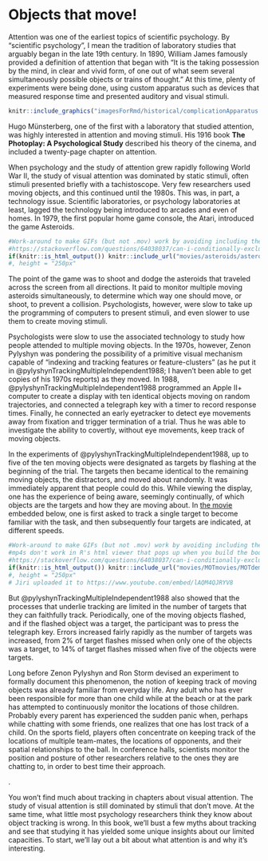 # Objects that move!

<!--

shell game

Is it just another paradigm for studying attention? No - hemisphere independence, where but not what.

How do we do this and what does that tell us about how the mind works?-->

Attention was one of the earliest topics of scientific psychology. By "scientific psychology", I mean the tradition of laboratory studies that arguably began in the late 19th century. In 1890, William James famously provided a definition of attention that began with "It is the taking possession by the mind, in clear and vivid form, of one out of what seem several simultaneously possible objects or trains of thought." At this time, plenty of experiments were being done, using custom apparatus such as devices that measured response time and presented auditory and visual stimuli.

```r
knitr::include_graphics("imagesForRmd/historical/complicationApparatus.png")
```

Hugo Münsterberg, one of the first with a laboratory that studied attention, was highly interested in attention and moving stimuli. His 1916 book **The Photoplay: A Psychological Study** described his theory of the cinema, and included a twenty-page chapter on attention.

When psychology and the study of attention grew rapidly following World War II, the study of visual attention was dominated by static stimuli, often stimuli presented briefly with a tachistoscope. Very few researchers used moving objects, and this continued until the 1980s. This was, in part, a technology issue. Scientific laboratories, or psychology laboratories at least, lagged the technology being introduced to arcades and even of homes. In 1979, the first popular home game console, the Atari, introduced the game Asteroids. <!-- (https://youtube.com/embed/YJZ0hB0Vnyk) -->

```r
#Work-around to make GIFs (but not .mov) work by avoiding including them in non-html outputs!
#https://stackoverflow.com/questions/64038037/can-i-conditionally-exclude-some-elements-code-blocks-from-rendering-to-the-pd
if(knitr::is_html_output()) knitr::include_url("movies/asteroids/asteroids_MichaelLibby_short.mp4") else knitr::include_graphics("movies/asteroids/asteroidsScreenshot.png")
#, height = "250px"
```

The point of the game was to shoot and dodge the asteroids that traveled across the screen from all directions. It paid to monitor multiple moving asteroids simultaneously, to determine which way one should move, or shoot, to prevent a collision. Psychologists, however, were slow to take up the programming of computers to present stimuli, and even slower to use them to create moving stimuli.

Psychologists were slow to use the associated technology to study how people attended to multiple moving objects. In the 1970s, however, Zenon Pylyshyn was pondering the possibility of a primitive visual mechanism capable of "indexing and tracking features or feature-clusters" (as he put it in @pylyshynTrackingMultipleIndependent1988; I haven't been able to get copies of his 1970s reports) as they moved. In 1988,  @pylyshynTrackingMultipleIndependent1988 programmed an Apple II+ computer to create a display with ten identical objects moving on random trajectories,  and connected a telegraph key with a timer to record response times. Finally, he connected an early eyetracker to detect eye movements away from fixation and trigger termination of a trial. Thus he was able to investigate the ability to covertly, without eye movements, keep track of moving objects.

In the experiments of @pylyshynTrackingMultipleIndependent1988, up to five of the ten moving objects were designated as targets by flashing at the beginning of the trial. The targets then became identical to the remaining moving objects, the distractors, and moved about randomly. It was immediately apparent that people could do this. While viewing the display, one has the experience of being aware, seemingly continually, of which objects are the targets and how they are moving about. In [the movie](https://www.youtube.com/embed/lAQM4QJRYV8) embedded below, one is first asked to track a single target to become familiar with the task, and then subsequently four targets are indicated, at different speeds.

```r
#Work-around to make GIFs (but not .mov) work by avoiding including them in non-html outputs!
#mp4s don't work in R's html viewer that pops up when you build the book, but does work in a real web browser.
#https://stackoverflow.com/questions/64038037/can-i-conditionally-exclude-some-elements-code-blocks-from-rendering-to-the-pd
if(knitr::is_html_output()) knitr::include_url("movies/MOTmovies/MOTdemoLukavsky.mp4") else knitr::include_graphics("movies/MOTmovies/MOTdemoLukavsky.png")
#, height = "250px"
# Jiri uploaded it to https://www.youtube.com/embed/lAQM4QJRYV8
```

But @pylyshynTrackingMultipleIndependent1988 also showed that the processes that underlie tracking are limited in the number of targets that they can faithfully track. Periodically, one of the moving objects flashed, and if the flashed object was a target, the participant was to press the telegraph key. Errors increased fairly rapidly as the number of targets was increased, from 2% of target flashes missed when only one of the objects was a target, to 14% of target flashes missed when five of the objects were targets. 

Long before Zenon Pylyshyn and Ron Storm devised an experiment to formally document this phenomenon, the notion of keeping track of moving objects was already familiar from everyday life. Any adult who has ever been responsible for more than one child while at the beach or at the park has attempted to continuously monitor the locations of those children. Probably every parent has experienced the sudden panic when, perhaps while chatting with some friends, one realizes that one has lost track of a child. On the sports field, players often concentrate on keeping track of the locations of multiple team-mates, the locations of opponents, and their spatial relationships to the ball. In conference halls, scientists monitor the position and posture of other researchers relative to the ones they are chatting to, in order to best time their approach.

<!-- On the road, drivers monitor the movements of others’ vehicles.  At the beach, parents keep watch as their children move in and out of the water.--> 
<!-- In basketball, the player needs to track the individual players of her/his own team, for example to know where the team’s excellent 3-point scorer is currently located. Similarly, a car driver approaching a busy intersection needs to track the whereabouts and movement trajectories of other vehicles and pedestrians in order to decide his/her own move  and in evolutionary history (e.g., keeping track of the weakest members in a herd of prey)-->.

<!--Cups and balls painting either here or in identity section, also with Saiki-->

You won't find much about tracking in chapters about visual attention. The study of visual attention is still dominated by stimuli that don't move. At the same time, what little most psychology researchers think they know about object tracking is wrong. In this book, we'll bust a few myths about tracking and see that studying it has yielded some unique insights about our limited capacities. To start, we'll lay out a bit about what attention is and why it's interesting.

<!--
Keeping track of something that is moving implies that our mind is continually, or at least frequently, updating a representation of its position. Most researchers seem to conceive of this as keeping spatial attention on an object, a sort of spotlight or hill of neural activation that glides across retinotopic cortex. There is evidence for this from neuroimaging. In this article, for simplicity we will refer to the spatial index that changes along with a moving object as a spotlight of attention. This spotlight account is consistent with evidence that probes are more easily detected on targets than elsewhere [@pylyshynPuzzlingFindingsMultiple2006; @searsMultipleObjectTracking2000]. Keep in mind, however, that we do not mean that a hill of activation in spatiotopic or retinotopic cortex exhausts all the processes involved in tracking - there are certainly more.
-->

<!--Along the way we will bust myths such as the common notion that people can track four or five objects, 

Is object tracking just sustained attentional selection, when the objects happen to be moving? Well, a first question fundamentally is how do you keep your attention on the object? The literature on visual search is enormous but is almost exclusively about finding 

Without continuous attentional selection, you not only lose your children

And today, children frequently try to track rapidly moving objects in their own home - like many other things, tracking has come to screens. 
-->


<!--
**speed, and time.** The physical parameters that can limit tracking performance are space, speed, and time. Each plays a role in different circumstances, but the temporal limits are the most misunderstood, as I have discovered in reviewing journal manuscripts over the years, even though they may be the most fundamental. This section will explain spatial limits, speed limits, and temporal frequency limits on tracking (based in part on three papers from my lab), and how they illuminate other issues such as the relationship of tracking to basic motion and position perception.
-->

